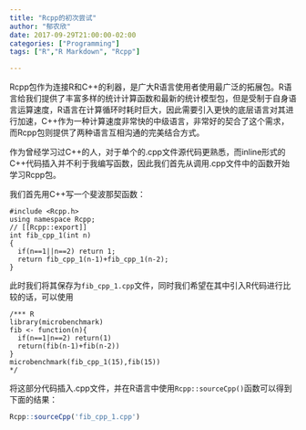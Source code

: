 ```yaml
---
title: "Rcpp的初次尝试"
author: "郁农欣"
date: 2017-09-29T21:00:00-02:00
categories: ["Programming"]
tags: ["R","R Markdown", "Rcpp"]

---
```


Rcpp包作为连接R和C++的利器，是广大R语言使用者使用最广泛的拓展包。R语言给我们提供了丰富多样的统计计算函数和最新的统计模型包，但是受制于自身语言运算速度，R语言在计算循环时耗时巨大，因此需要引入更快的底层语言对其进行加速，C++作为一种计算速度非常快的中级语言，非常好的契合了这个需求，而Rcpp包则提供了两种语言互相沟通的完美结合方式。

作为曾经学习过C++的人，对于单个的.cpp文件源代码更熟悉，而inline形式的C++代码插入并不利于我编写函数，因此我们首先从调用.cpp文件中的函数开始学习Rcpp包。

我们首先用C++写一个斐波那契函数：
```rcpp
#include <Rcpp.h>
using namespace Rcpp;
// [[Rcpp::export]]
int fib_cpp_1(int n)
{
  if(n==1||n==2) return 1;
  return fib_cpp_1(n-1)+fib_cpp_1(n-2);
}
```
此时我们将其保存为`fib_cpp_1.cpp`文件，同时我们希望在其中引入R代码进行比较的话，可以使用
```
/*** R
library(microbenchmark)
fib <- function(n){
  if(n==1|n==2) return(1)
  return(fib(n-1)+fib(n-2))
}
microbenchmark(fib_cpp_1(15),fib(15))
*/
```
将这部分代码插入.cpp文件，并在R语言中使用` Rcpp::sourceCpp()`函数可以得到下面的结果：
```r
Rcpp::sourceCpp('fib_cpp_1.cpp')
```




